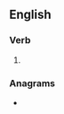==English==

===Verb===
{{head|en|verb form}}

# {{en-third-person singular of|locate}}

===Anagrams===
* {{anagrams|en|Lacoste|alecost|coletas|lactose|scatole|scotale|talcose|to-scale}}